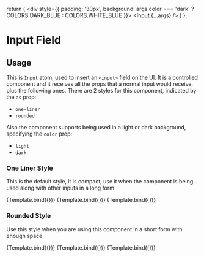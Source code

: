 <!-- Input.stories.mdx -->



<Meta title="Atoms/Input" component={Input} />

  return (
    <div style={{
      padding: '30px',
      background: args.color === 'dark' ? COLORS.DARK_BLUE : COLORS.WHITE_BLUE
    }}>
      <Input {...args} />
    </div>
  )
};

# Input Field

##  Usage

This is `Input` atom, used to insert an `<input>` field on the UI. It is a controlled component and it receives all the props that a normal input would receive, plus the following ones.
There are 2 styles for this component, indicated by the `as` prop:

- `one-liner`
- `rounded`

Also the component supports being used in a light or dark background, specifying the `color` prop:

- `light`
- `dark`

### One Liner Style

This is the default style, it is compact, use it when the component is being used along with other inputs in a long form

<Canvas>
  <Story
    name="one-liner-light"
    args={{
      as: 'one-liner',
      color: 'light',
      placeholder: 'Placeholder',
      disabled: false
    }}
  >
    {Template.bind({})}
  </Story>
</Canvas>

<Canvas>
  <Story
    name="one-liner-light-disabled"
    args={{
      as: 'one-liner',
      placeholder: 'Disabled',
      disabled: true
    }}
  >
    {Template.bind({})}
  </Story>
</Canvas>

<Canvas>
    <Story
      name="one-liner-dark"
      args={{
        as: 'one-liner',
        color: 'dark',
        placeholder: 'Placeholder',
        disabled: false
      }}
    >
      {Template.bind({})}
    </Story>
</Canvas>

### Rounded Style

Use this style when you are using this component in a short form with enough space

<Canvas>
  <Story
    name="rounded-light"
    args={{
      as: 'rounded',
      color: 'light',
      placeholder: 'Placeholder',
      disabled: false
    }}
  >
    {Template.bind({})}
  </Story>
</Canvas>

<Canvas>
  <Story
    name="rounded-light-disabled"
    args={{
      as: 'rounded',
      color: 'light',
      placeholder: 'Placeholder',
      disabled: true
    }}
  >
    {Template.bind({})}
  </Story>
</Canvas>

<Canvas>
    <Story
      name="rounded-dark"
      args={{
        as: 'rounded',
        color: 'dark',
        placeholder: 'Placeholder',
        disabled: false
      }}
    >
      {Template.bind({})}
    </Story>
</Canvas>

